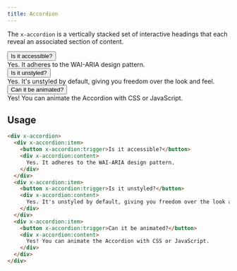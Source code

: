 ```yaml
---
title: Accordion
---
```



<Toolbelt />

The `x-accordion` is a vertically stacked set of interactive headings that each reveal an associated section of content.

<Card>
  <div x-init="" x-accordion="">
    <div x-accordion:item="">
      <button x-accordion:trigger="">Is it accessible?</button>
      <div x-accordion:content="">
        Yes. It adheres to the WAI-ARIA design pattern.
      </div>
    </div>
    <div x-accordion:item="">
      <button x-accordion:trigger="">Is it unstyled?</button>
      <div x-accordion:content="">
        Yes. It's unstyled by default, giving you freedom over the look and
        feel.
      </div>
    </div>
    <div x-accordion:item="">
      <button x-accordion:trigger="">Can it be animated?</button>
      <div x-accordion:content="">
        Yes! You can animate the Accordion with CSS or JavaScript.
      </div>
    </div>
  </div>
</Card>

## Usage

```html
<div x-accordion>
  <div x-accordion:item>
    <button x-accordion:trigger>Is it accessible?</button>
    <div x-accordion:content>
      Yes. It adheres to the WAI-ARIA design pattern.
    </div>
  </div>
  <div x-accordion:item>
    <button x-accordion:trigger>Is it unstyled?</button>
    <div x-accordion:content>
      Yes. It's unstyled by default, giving you freedom over the look and feel.
    </div>
  </div>
  <div x-accordion:item>
    <button x-accordion:trigger>Can it be animated?</button>
    <div x-accordion:content>
      Yes! You can animate the Accordion with CSS or JavaScript.
    </div>
  </div>
</div>
```
